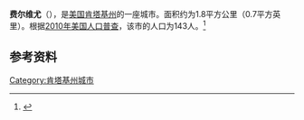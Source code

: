 {{Infobox City 
|chinese_name = 费尔维尤
|official_name = Fairview
|image_flag = 
|image_seal = 
|image_skyline = 
|image_map = KYMap-doton-Fairview.PNG
|map_caption =
|subdivision_type = [[國家|國家]]
|subdivision_name = {{USA}}
|leader_title = 
|leader_name = 
|subdivision_type1 = [[美國行政區劃|州]]
|subdivision_name1 = [[肯塔基州|肯塔基州]]
|subdivision_type2 = [[肯塔基州行政区划|县]]
|subdivision_name2 = Kenton
|found_date = 
|area_total = 1.8
|area_land = 
|area_water = 
|population_as_of = 2010
|population_total = 143
|population_density = 
|timezone = 
|utc_offset = 
|timezone_DST = 
|utc_offset_DST = 
}}

'''费尔维尤'''（{{lang-en|'''Fairview'''}}），是[[美国|美国]][[肯塔基州|肯塔基州]]的一座城市。面积约为1.8平方公里（0.7平方英里）。根据[[2010年美国人口普查|2010年美国人口普查]]，该市的人口为143人。<ref name=census>{{cite web |url = http://www.census.gov/prod/www/abs/decennial/ |title = Census of Population and Housing |publisher = U.S. Census Bureau |accessdate = November 18, 2011 |archive-url = https://web.archive.org/web/20060208103743/http://www.census.gov/prod/www/abs/decennial/ |archive-date = 2006-02-08 |dead-url = yes }}</ref>

== 参考资料 ==
{{reflist}}

[[Category:肯塔基州城市|Category:肯塔基州城市]]


{{Kentucky-stub}}